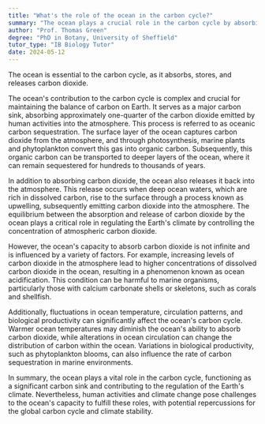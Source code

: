 ```yaml
---
title: "What's the role of the ocean in the carbon cycle?"
summary: "The ocean plays a crucial role in the carbon cycle by absorbing, storing, and releasing carbon dioxide."
author: "Prof. Thomas Green"
degree: "PhD in Botany, University of Sheffield"
tutor_type: "IB Biology Tutor"
date: 2024-05-12
---
```


The ocean is essential to the carbon cycle, as it absorbs, stores, and releases carbon dioxide.

The ocean's contribution to the carbon cycle is complex and crucial for maintaining the balance of carbon on Earth. It serves as a major carbon sink, absorbing approximately one-quarter of the carbon dioxide emitted by human activities into the atmosphere. This process is referred to as oceanic carbon sequestration. The surface layer of the ocean captures carbon dioxide from the atmosphere, and through photosynthesis, marine plants and phytoplankton convert this gas into organic carbon. Subsequently, this organic carbon can be transported to deeper layers of the ocean, where it can remain sequestered for hundreds to thousands of years.

In addition to absorbing carbon dioxide, the ocean also releases it back into the atmosphere. This release occurs when deep ocean waters, which are rich in dissolved carbon, rise to the surface through a process known as upwelling, subsequently emitting carbon dioxide into the atmosphere. The equilibrium between the absorption and release of carbon dioxide by the ocean plays a critical role in regulating the Earth's climate by controlling the concentration of atmospheric carbon dioxide.

However, the ocean's capacity to absorb carbon dioxide is not infinite and is influenced by a variety of factors. For example, increasing levels of carbon dioxide in the atmosphere lead to higher concentrations of dissolved carbon dioxide in the ocean, resulting in a phenomenon known as ocean acidification. This condition can be harmful to marine organisms, particularly those with calcium carbonate shells or skeletons, such as corals and shellfish.

Additionally, fluctuations in ocean temperature, circulation patterns, and biological productivity can significantly affect the ocean's carbon cycle. Warmer ocean temperatures may diminish the ocean's ability to absorb carbon dioxide, while alterations in ocean circulation can change the distribution of carbon within the ocean. Variations in biological productivity, such as phytoplankton blooms, can also influence the rate of carbon sequestration in marine environments.

In summary, the ocean plays a vital role in the carbon cycle, functioning as a significant carbon sink and contributing to the regulation of the Earth's climate. Nevertheless, human activities and climate change pose challenges to the ocean's capacity to fulfill these roles, with potential repercussions for the global carbon cycle and climate stability.
    